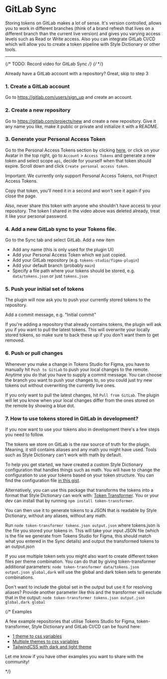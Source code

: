 # GitLab Sync

Storing tokens on GitLab makes a lot of sense. It's version controlled, allows you to work in different branches (think of a brand refresh that lives on a different branch than the current live version) and gives you varying access levels such as Read or Write access. Also you can integrate GitLab CI/CD which will allow you to create a token pipeline with Style Dictionary or other tools.

---


{/* TODO: Record video for GitLab Sync */}
{/* <ReactPlayer
  muted
  width="100%"
  height="auto"
  loop
  playing
  controls
  url="/github-sync.mp4"
/> */}


<Callout emoji="💡">
  Already have a GitLab account with a repository? Great, skip to step 3
</Callout>

### 1. Create a GitLab account

Go to https://gitlab.com/users/sign_up and create an account.

### 2. Create a new repository

Go to https://gitlab.com/projects/new and create a new repository. Give it any name you like, make it public or private and initialize it with a README.

### 3. Generate your Personal Access Token

Go to the Personal Access Tokens section by clicking [here](https://gitlab.com/-/profile/personal_access_tokens), or click on your Avatar in the top right, go to `Account` > `Access Tokens` and generate a new token and select scope `api`, decide for yourself when that token should expire. Scroll down and click `Create personal access token`.

<Callout emoji="💡">
  Important: We currently only support Personal Access Tokens, not Project Access Tokens.
</Callout>

Copy that token, you'll need it in a second and won't see it again if you close the page.

Also, never share this token with anyone who shouldn't have access to your repository. The token I shared in the video above was deleted already, treat it like your personal password.

### 4. Add a new GitLab sync to your Tokens file.

Go to the Sync tab and select GitLab. Add a new item

- Add any name (this is only used for the plugin UI)
- Add your Personal Access Token which we just copied.
- Add your GitLab repository (e.g. `tokens-studio/figma-plugin`)
- Add your default branch (probably `main`)
- Specify a file path where your tokens should be stored, e.g. `data/tokens.json` or just `tokens.json`

### 5. Push your initial set of tokens

The plugin will now ask you to push your currently stored tokens to the repository.

Add a commit message, e.g. "Initial commit"

If you're adding a repository that already contains tokens, the plugin will ask you if you want to pull the latest tokens. This will overwrite your locally stored tokens, so make sure to back these up if you don't want them to get removed.

### 6. Push or pull changes

Whenever you make a change in Tokens Studio for Figma, you have to manually hit `Push to GitLab` to push your local changes to the remote. Anytime you do that you have to supply a commit message. You can choose the branch you want to push your changes to, so you could just try new tokens out without overwriting the currently live ones.

If you only want to pull the latest changes, hit `Pull from GitLab`. The plugin will let you know when your local changes differ from the ones stored on the remote by showing a blue dot.

### 7. How to use tokens stored in GitLab in development?

If you now want to use your tokens also in development there's a few steps you need to follow.

The tokens we store on GitLab is the raw source of truth for the plugin. Meaning, it still contains aliases and any math you might have used. Tools such as Style Dictionary can't work with math by default.

To help you get started, we have created a custom Style Dictionary configuration that handles things such as math. You will have to change the configuration to use your tokens based on your token structure. You can find the configuration file [in this gist](https://gist.github.com/six7/9cbce8bcbb16b308c5c87f3729392d21).

Alternatively, you can use this package that transforms the tokens into a format that Style Dictionary can work with: [Token Transformer](https://www.npmjs.com/package/token-transformer). You or your dev can install that by running `npm install token-transformer`.

You can then use it to generate tokens to a JSON that is readable by Style Dictionary, without any aliases, without any math.

Run `node token-transformer tokens.json output.json` where tokens.json is the file you stored your tokens in. This will take your input JSON file (which is the file we generate from Tokens Studio for Figma, this should match what you entered in the Sync details) and output the transformed tokens to an output.json

If you use multiple token sets you might also want to create different token files per theme combination. You can do that by giving token-transformer additional parameters: `node token-transformer data/tokens.json output.json global,dark` will use the global and dark token sets to generate combinations.

Don't want to include the global set in the output but use it for resolving aliases? Provide another parameter like this and the transformer will exclude that in the output: `node token-transformer tokens.json output.json global,dark global`

{/* 
<Callout emoji="💡">
  Examples

A few example repositories that utilise Tokens Studio for Figma, token-transformer, Style Dictionary and GitLab CI/CD can be found here:

- [1 theme to css variables](https://github.com/tokens-studio/plugin-example-css)
- [Multiple themes to css variables](https://github.com/tokens-studio/plugin-example-multi)
- [TailwindCSS with dark and light theme](https://github.com/tokens-studio/plugin-example-tailwindcss)

Let me know if you have other examples you want to share with the community!

</Callout>
*/}
